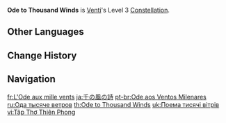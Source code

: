 {{Constellation Infobox
|image       = Constellation Ode to Thousand Winds.png
|description = Increases the Level of [[Wind's Grand Ode]] by 3.<br>Maximum upgrade level is 15.
|level       = 3
|character   = Venti
|utility1    = Talent Level Increase
|utility2    = Elemental Burst Level Increase
}}
'''Ode to Thousand Winds''' is [[Venti]]'s Level 3 [[Constellation]].

==Other Languages==
{{Other Languages
|en      = Ode to Thousand Winds
|zhs     = 千风的诗篇
|zhs_rm  = Qiānfēng de Shīpiān
|zht     = 千風的詩篇
|zht_rm  = Qiānfēng de Shīpiān
|zh_tl   = Poem of Thousand Winds
|ja      = 千の風の詩
|ja_rm   = Sen no Kaze no Uta{{Assumed}}
|ja_tl   = Poem of Thousand Winds
|ko      = {{tt|천풍|千風}}의 {{tt|시|詩}}
|ko_rm   = Cheonpung-ui Si
|ko_tl   = Poem of Thousand Winds
|es      = Oda a los Mil Vientos
|es_tl   = Ode to the Thousand Winds
|fr      = L'Ode aux mille vents
|fr_tl   = The Ode to the Thousand Winds
|ru      = Ода тысяче ветров
|ru_tl   = Ode to Thousand Winds
|th      = Ode to Thousand Winds
|vi      = {{tt|Tập|集}} Thơ {{tt|Thiên Phong|千風}}
|vi_tl   = Poem Book of Thousand Winds
|de      = Ode an die Tausend Winde
|de_tl   = Ode to the Thousand Winds
|id      = Ode to Thousand Winds
|pt      = Ode aos Ventos Milenares
|pt_tl   = Ode to the Millennial Winds
|tr      = Bin Rüzgar Kasidesi
|tr_tl   = Thousand Winds Qasida
|it      = Ode ai mille venti
|it_tl   = Ode to the Thousand Winds
}}

==Change History==
{{Change History|1.0}}

==Navigation==
{{Talent Navbox|Venti}}

[[fr:L'Ode aux mille vents]]
[[ja:千の風の詩]]
[[pt-br:Ode aos Ventos Milenares]]
[[ru:Ода тысяче ветров]]
[[th:Ode to Thousand Winds]]
[[uk:Поема тисячі вітрів]]
[[vi:Tập Thơ Thiên Phong]]
